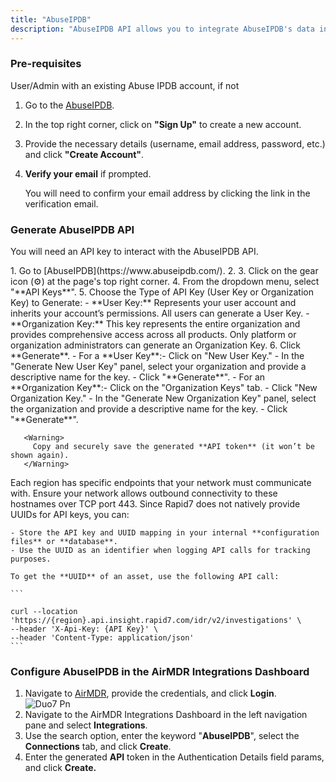 ```yaml
---
title: "AbuseIPDB"
description: "AbuseIPDB API allows you to integrate AbuseIPDB's data into applications, check the reputation of IP addresses and report abusive IPs. This API is useful for applications that need to prevent malicious activities such as hacking attempts, DDoS attacks, and spam."
---
```


### Pre-requisites

<Check>
  User/Admin with an existing Abuse IPDB account, if not

  1. Go to the [AbuseIPDB](https://www.abuseipdb.com/).
  2. In the top right corner, click on **"Sign Up"** to create a new account.
  3. Provide the necessary details (username, email address, password, etc.) and click **"Create Account"**.
  4. **Verify your email** if prompted.

     <Note>
       You will need to confirm your email address by clicking the link in the verification email.
     </Note>
</Check>

### Generate AbuseIPDB API

You will need an API key to interact with the AbuseIPDB API.

<Steps>
  <Step title="Access AbuseIPDB Platform">
    1. Go to [AbuseIPDB](https://www.abuseipdb.com/).
    2. 
    3. Click on the gear icon (⚙️) at the page's top right corner.
    4. From the dropdown menu, select "**API Keys**".
    5. Choose the Type of API Key (User Key or Organization Key) to Generate:
       - **User Key:** Represents your user account and inherits your account’s permissions. All users can generate a User Key.
       - **Organization Key:** This key represents the entire organization and provides comprehensive access across all products. Only platform or organization administrators can generate an Organization Key.
    6. Click **Generate**.
       - For a **User Key**:​
         - Click on "New User Key."
         - In the "Generate New User Key" panel, select your organization and provide a descriptive name for the key.
         - Click "**Generate**".
       - For an **Organization Key**:​
         - Click on the "Organization Keys" tab.
         - Click "New Organization Key."
         - In the "Generate New Organization Key" panel, select the organization and provide a descriptive name for the key.
         - Click "**Generate**".

       <Warning>
         Copy and securely save the generated **API token** (it won’t be shown again).
       </Warning>
  </Step>
  <Step title="Determine Data Storage Region">
    <Info>
      Each region has specific endpoints that your network must communicate with.
    </Info>
    <Tip>
      Ensure your network allows outbound connectivity to these hostnames over TCP port 443.
    </Tip>
  </Step>
  <Step title="Associate the UUID with Your API Key">
    Since Rapid7 does not natively provide UUIDs for API keys, you can:

    - Store the API key and UUID mapping in your internal **configuration files** or **database**.
    - Use the UUID as an identifier when logging API calls for tracking purposes.

    To get the **UUID** of an asset, use the following API call:

    ```
    
    curl --location 'https://{region}.api.insight.rapid7.com/idr/v2/investigations' \
    --header 'X-Api-Key: {API Key}' \
    --header 'Content-Type: application/json'
    ```
  </Step>
</Steps>

### Configure AbuseIPDB in the AirMDR Integrations Dashboard

1. Navigate to [AirMDR](https://app.airmdr.com/auth/login), provide the credentials, and click **Login**.\
   ![Duo7 Pn](/images/Duo7.png)
2. Navigate to the AirMDR Integrations Dashboard in the left navigation pane and select **Integrations**.
3. Use the search option, enter the keyword "**AbuseIPDB**", select the **Connections** tab, and click **Create**.
4. Enter the generated **API** token in the Authentication Details field params, and click **Create.**